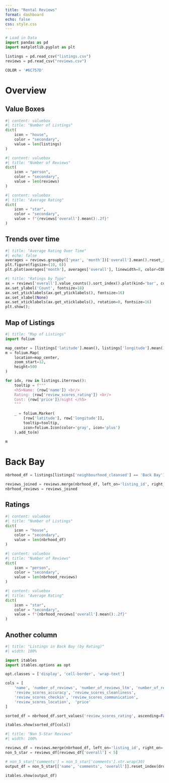 ```yaml
---
title: "Rental Reviews"
format: dashboard
echo: false
css: style.css
---
```

```python
# Load in Data
import pandas as pd
import matplotlib.pyplot as plt

listings = pd.read_csv("listings.csv")
reviews = pd.read_csv("reviews.csv")

COLOR = '#6C757D'

```

# Overview

## Value Boxes
```python
#| content: valuebox
#| title: "Number of Listings"
dict(
    icon = "house",
    color = "secondary",
    value = len(listings)
)
```

```python
#| content: valuebox
#| title: "Number of Reviews"
dict(
    icon = "person",
    color = "secondary",
    value = len(reviews)
)
```

```python
#| content: valuebox
#| title: "Average Rating"
dict(
    icon = "star",
    color = "secondary",
    value = f"{reviews['overall'].mean():.2f}"
)
```

## Trends over time

```python
#| title: "Average Rating Over Time"
#| echo: false
averages = reviews.groupby(['year', 'month'])['overall'].mean().reset_index()
plt.figure(figsize=(10, 6))
plt.plot(averages['month'], averages['overall'], linewidth=8, color=COLOR)  # Increase line thickness
```

```python
#| title: "Ratings by Type"
ax = reviews['overall'].value_counts().sort_index().plot(kind='bar', color=COLOR)
ax.set_ylabel('Count', fontsize=18)
ax.set_yticklabels(ax.get_yticklabels(), fontsize=16)
ax.set_xlabel(None)
ax.set_xticklabels(ax.get_xticklabels(), rotation=0, fontsize=16)
plt.show();

```

## Map of Listings

```python
#| title: "Map of Listings"
import folium

map_center = [listings['latitude'].mean(), listings['longitude'].mean()]
m = folium.Map(
    location=map_center,
    zoom_start=12,
    height=500
)

for idx, row in listings.iterrows():
    tooltip = f"""
    <h5>Name: {row['name']} <br/>
    Rating: {row['review_scores_rating']} <br/>
    Cost: {row['price']}/night </h5>
    """
    
    _ = folium.Marker(
        [row['latitude'], row['longitude']], 
        tooltip=tooltip, 
        icon=folium.Icon(color='gray', icon='plus')
    ).add_to(m)

m
```

# Back Bay

```python
nbrhood_df = listings[listings['neighbourhood_cleansed'] == 'Back Bay']

reviews_joined = reviews.merge(nbrhood_df, left_on='listing_id', right_on='id')
nbrhood_reviews = reviews_joined
```

## Ratings

```python
#| content: valuebox
#| title: "Number of Listings"
dict(
    icon = "house",
    color = "secondary",
    value = len(nbrhood_df)
)
```

```python
#| content: valuebox
#| title: "Number of Reviews"
dict(
    icon = "person",
    color = "secondary",
    value = len(nbrhood_reviews)
)
```

```python
#| content: valuebox
#| title: "Average Rating"
dict(
    icon = "star",
    color = "secondary",
    value = f"{nbrhood_reviews['overall'].mean():.2f}"
)
```




## Another column

```python
#| title: "Listings in Back Bay (by Rating)"
#| width: 100%

import itables
import itables.options as opt

opt.classes = ['display', 'cell-border', 'wrap-text']

cols = [
    'name', 'number_of_reviews', 'number_of_reviews_ltm', 'number_of_reviews_l30d',  'review_scores_rating', 
    'review_scores_accuracy', 'review_scores_cleanliness', 
    'review_scores_checkin', 'review_scores_communication', 
    'review_scores_location',  'price'
]

sorted_df = nbrhood_df.sort_values('review_scores_rating', ascending=False).reset_index(drop=True)

itables.show(sorted_df[cols])
```

```python
#| title: "Non 5-Star Reviews"
#| width: 100%

reviews_df = reviews.merge(nbrhood_df, left_on='listing_id', right_on='id')
non_5_star = reviews_df[reviews_df['overall'] < 5]

# non_5_star['comments'] = non_5_star['comments'].str.wrap(30)
output_df = non_5_star[['name', 'comments', 'overall']].reset_index(drop=True)

itables.show(output_df)
```